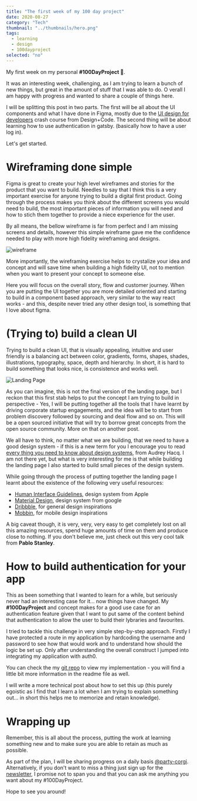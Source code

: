 ```yaml
---
title: "The first week of my 100 day project"
date: 2020-08-27
category: "Tech"
thumbnail: "../thumbnails/hero.png"
tags:
  - learning
  - design
  - 100dayproject
selected: "no"
---
```


My first week on my personal **#100DayProject 🥳**.

It was an interesting week, challenging, as I am trying to learn a bunch of new things, but great in the amount of stuff that I was able to do. O
verall I am happy with progress and wanted to share a couple of things here.

I will be splitting this post in two parts. The first will be all about the UI components and what I have done in Figma, mostly due to the 
[UI design for developers](https://designcode.io/ui-design-for-developers) crash course from Design+Code. The second thing will be about learning how 
to use authentication in gatsby. (basically how to have a user log in).

Let's get started.

# Wireframing done simple

Figma is great to create your high level wireframes and stories for the product that you want to build. Needles to say that I think this is a very important
exercise for anyone trying to build a digital first product. Going through the process makes you think about the different screens you would need to build, the most 
important pieces of information you will need and how to stich them together to provide a niece experience for the user.

By all means, the bellow wireframe is far from perfect and I am missing screens and details, however this simple wireframe gave me the confidence needed to play 
with more high fidelity wireframing and designs.

![wireframe](../images/iKWireframe.png)

More importantly, the wireframing exercise helps to crystalize your idea and concept and will save time when building a high fidelity UI, not to 
mention when you want to present your concept to someone else.

Here you will focus on the overall story, flow and customer journey. When you are putting the UI together you are more detailed oriented and starting to build in a component 
based approach, very similar to the way react works - and this, despite never tried any other design tool, is something that I love about figma.

# (Trying to) build a clean UI

Trying to build a clean UI, that is visually appealing, intuitive and user friendly is a balancing act between color, gradients, forms, shapes, shades, illustrations, 
typography, space, depth and hierarchy. In short, it is hard to build something that looks nice, is consistence and works well.

![Landing Page](../images/LandingPage.png)

As you can imagine, this is not the final version of the landing page, but I reckon that this first stab helps to put the concept I am trying to build in perspective - Yes, I will be
putting together all the tools that I have learnt by driving corporate startup engagements, and the idea will be to start from problem discovery followed by sourcing and deal flow and so on. 
This will be a open sourced initiative that will try to borrow great concepts from the open source community. More on that on another post.

We all have to think, no matter what we are building, that we need to have a good design system - if this is a new term for you I encourage you to read 
[every thing you need to know about design systems](https://uxdesign.cc/everything-you-need-to-know-about-design-systems-54b109851969), from Audrey Hacq. I am not there yet, 
but what is very interesting for me is that while building the landing page I also started to build small pieces of the design system.

While going through the process of putting together the landing page I learnt about the existence of the following very useful resources:

- [Human Interface Guidelines](https://developer.apple.com/design/human-interface-guidelines/ios/overview/themes/), design system from Apple
- [Material Design](https://material.io/design), design system from google
- [Dribbble](https://dribbble.com/), for general design inspirations
- [Mobbin](https://mobbin.design/), for mobile design inspirations

A big caveat though, it is very, very, very easy to get completely lost on all this amazing resources, spend huge amounts of time on them and produce close to nothing. If you don't believe me, 
just check out this very cool talk from **Pablo Stanley**.

<YouTube youTubeId="bEg5ySTUGxE" />

# How to build authentication for your app

This as been something that I wanted to learn for a while, but seriously never had an interesting case for it... now things have changed. My **#100DayProject** and concept makes for a
good use case for an authentication feature given that I want to put same of the content behind that authentication to allow the user to build their lybraries and favourites.

I tried to tackle this challenge in very simple step-by-step approach. Firstly I have protected a route in my application by hardcoding the username and password to see how that would work and 
to understand how should the logic be set up. Only after understanding the overall construct I jumped into integrating my application with auth0.

You can check the my [git repo](https://github.com/tiagofsanchez/gatsby-auth) to view my implementation - you will find a little bit more information in the readme file as well.

I will write a more technical post about how to set this up (this purely egoistic as I find that I learn a lot when I am trying to explain something out... in short this helps me to memorize 
and retain knowledge).

# Wrapping up

Remember, this is all about the process, putting the work at learning something new and to make sure you are able to retain as much as possible.

As part of the plan, I will be sharing progress on a daily basis [@party-corgi](https://www.partycorgi.com/). Alternatively, if you don't want to miss a thing just sign up for the 
[newsletter](https://tiagofsanchez.ck.page/c6b98eda74), I promise not to span you and that you can ask me anything you want about my #100DayProject.

Hope to see you around!
